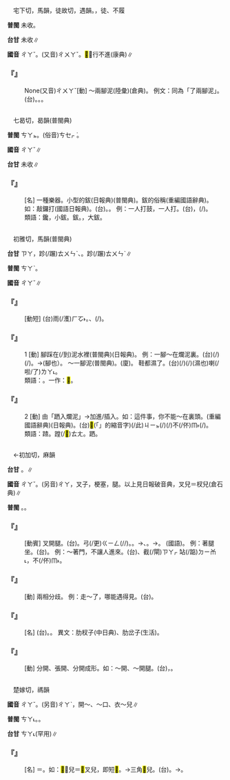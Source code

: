 
=={{ruby|<mark>&#xf9778;</mark>|ㄔㄚˇ}}==

　宅下切，馬韻{{ruby|。|ㄉㄨˋ}}，徒故切，遇韻。{{ruby|跣|ㄒㄧㄢˇ}}，徒、不履

'''普閩''' 未收。

'''台甘''' 未收∥

'''國音''' <rt>ㄔㄚˇ</rt>。(又音)<rt>ㄔㄨㄚˇ</rt>。{{ruby|<mark>&#xf9778;</mark>|ㄔㄨㄚˇ}}<mark>&#xf9ebb;</mark>，行不進(康典)∥

    

==='''『{{ruby|<mark>&#xf9778;</mark>|ㄔㄚˇ}}』'''===
: None(又音)<rt>ㄔㄨㄚˇ</rt>[動] ～兩腳泥(陸彙){{ruby|＝|ㄔㄨㄚˇ}}(倉典)。 例文：同為「{{ruby|<mark>&#xf9778;</mark>|ㄔㄨㄚˇ}}了兩腳泥」。(台){{ruby|一|ㄐㄧㆵ ͘}}{{ruby|雙|ㄒㄧㄤ}}{{ruby|骹|ㄎㄚ}}{{ruby|攏|ㄌㆲˋ}}{{ruby|<mark>&#xffafc;</mark>|ㄌㄚㆴ}}{{ruby|/|ㄌㆰ˪}}{{ruby|落|ㄌㄜㆷ ͘}}{{ruby|去|ㄎㄧ˪}}{{ruby|塗|ㄊㆦˊ}}{{ruby|底|ㄉㄨㆤˋ}}{{ruby|/|ㄉㆤˋ}}。{{ruby|<mark>&#xf8fd7;</mark>|ㄘㄚㆴ ͘}}{{ruby|歸|ㄍㄨㄧ}}{{ruby|雙|ㄒㄧㄤ}}{{ruby|骹|ㄎㄚ}}{{ruby|丌|ㆤ}}{{ruby|塗|ㄊㆦˊ}}。{{ruby|歸|ㄍㄨㄧ}}{{ruby|雙|ㄒㄧㄤ}}{{ruby|跤|ㄎㄚ}}{{ruby|攏|ㄌㆲˋ}}{{ruby|浞|ㄑㄧㆦㆶ ͘}}{{ruby|著|ㄉㄧㄜㆷ ͘}}{{ruby|塗|ㄊㆦˊ}}。
    

=={{ruby|<mark>&#xf8f62;</mark>|ㄔㄚˇ}}==

　七曷切，曷韻(普閩典)

'''普閩''' <rt>ㄘㄚㆵ</rt>。(俗音)<rt>ㄘㆤㆷ ͘</rt>。

'''國音''' <rt>ㄔㄚˇ</rt>∥

'''台甘''' 未收∥

    

==='''『{{ruby|<mark>&#xf8f62;</mark>|ㄔㄚˇ}}』'''===
: [名] 一種樂器。小型的鈸(日報典)(普閩典)。鈸的俗稱(重編國語辭典)。如：敲鑼打{{ruby|<mark>&#xf8f62;</mark>|ㄔㄚˇ}}(國語日報典)。(台){{ruby|摃|ㄍㆲ˪}}{{ruby|鑼|ㄌㄜˊ}}{{ruby|扑|ㄆㄚㆷ}}{{ruby|鑱|ㄘㆰˊ}}。{{ruby|扑|ㄆㄚㆷ}}{{ruby|鑼|ㄌㆦˊ}}{{ruby|/|ㄌㄜˊ}}{{ruby|扑|ㄆㄚㆷ}}{{ruby|鑱|ㄑㄧㆬˊ}}{{ruby|/|ㄘㆰˊ}}。 例：一人打鼓，一人打{{ruby|<mark>&#xf8f62;</mark>|ㄔㄚˇ}}。(台){{ruby|一|ㄐㄧㆵ ͘}}{{ruby|個|ㆤˊ}}{{ruby|扑|ㄆㄚㆷ}}{{ruby|鼓|ㄍㆦˋ}}，{{ruby|一|ㄐㄧㆵ ͘}}{{ruby|個|ㆤˊ}}{{ruby|扑|ㄆㄚㆷ}}{{ruby|鑱|ㄘㆰˊ}}(/{{ruby|鑱|ㄑㄧㆬˊ}}){{ruby|仔|ㄚ}}。
:類語：鑱，小鈸。鈸。{{ruby|鐃|ㄋㄠˊ}}，大鈸。
:
    

=={{ruby|蹅|ㄔㄚˇ}}==

　初雅切，馬韻(普閩典)

'''台甘''' <rt>ㄗㄚ</rt>，跈(/蹍)<rt>ㄊㄨㄣˋ</rt>、{{ruby|踏|ㄉㄚㆷ ͘}}。跈(/蹍)<rt>ㄊㄨㄣˋ</rt>{{ruby|踏|ㄉㄚㆷ ͘}}∥

'''普閩''' <rt>ㄘㄚˋ</rt>。

'''國音''' <rt>ㄔㄚˇ</rt>∥

    

==='''『{{ruby|蹅|ㄔㄚˇ}}{{ruby|雨|ㄩˇ}}』'''===
: [動短] (台){{ruby|浞|ㄑㄧㆦㆶ ͘}}雨(/濩)<rt>ㄏㆦ˫</rt>。{{ruby|<mark>&#xffaed;</mark>|ㄘㄚㆴ ͘}}{{ruby|雨|ㄏㆦ˫}}、{{ruby|透|ㄊㄠ˪}}{{ruby|雨|ㄏㆦ˫}}(/{{ruby|雨|ㄨˋ}}{{ruby|中|ㄉㄧㆲ}}){{ruby|行|ㄍㄧㆩˊ}}{{ruby|路|ㄌㆦ˫}}。
    

==='''『{{ruby|蹅|ㄔㄚˇ}}』'''===
:1  [動] 腳踩在(/到)泥水裡(普閩典)(日報典)。 例：一腳～在爛泥裏。(台){{ruby|失|ㄒㄧㆵ}}{{ruby|注|ㄗㄨ˪}}{{ruby|意|ㄧ˪}}{{ruby|一|ㄐㄧㆵ ͘}}{{ruby|骹|ㄎㄚ}}{{ruby|<mark>&#xffafc;</mark>|ㄌㄚㆴ}}(/{{ruby|<mark>&#xf8fd7;</mark>|ㄘㄚㆵ ͘}}){{ruby|對|ㄉㄨㄧ˪}}{{ruby|路|ㄌㆦ˫}}{{ruby|溝|ㄍㆦ}}{{ruby|糜|ㄇㄨㄞˊ}}(/{{ruby|爛|ㄋㄨㄚ˫}}{{ruby|糊|ㄍㆦˊ}}{{ruby|糜|ㆠㆤˊ}}){{ruby|落|ㄌㄜㆷ ͘}}{{ruby|去|·ㄎㄧ˪}}。→{{ruby|歸|ㄍㄨㄧ}}{{ruby|雙|ㄒㄧㄤ}}{{ruby|骹|ㄎㄚ}}(腳也）{{ruby|攏|ㄌㆲˋ}}{{ruby|浞|ㄑㄧㆦㆶ ͘}}{{ruby|著|ㄉㄧㄜㆷ ͘}}{{ruby|塗|ㄊㆦˊ}}。  ～一腳泥(普閩典)。(廈){{ruby|浞|ㄑㄧㆦㆶ}}{{ruby|<mark>&#xffa42;</mark>|ㄍㄚㆷ}}{{ruby|歸|ㄍㄨㄧ}}{{ruby|雙|ㄒㄧㄤ}}{{ruby|骹|ㄎㄚ}}{{ruby|塗|ㄊㆦˊ}}{{ruby|糜|ㄇㄨㆤˊ}}{{ruby|/|ㆠㆤˊ}}。 鞋都{{ruby|蹅|ㄔㄚˇ}}濕了。(台){{ruby|連|ㄌㄧㆰˊ}}{{ruby|/|ㄌㄧㄢˊ}}{{ruby|鞋|ㄨㆤˊ}}{{ruby|/|ㆤˊ}}{{ruby|著|ㄉㄧㄜㆷ}}(/{{ruby|都|ㄉㄜ˫}}){{ruby|浞|ㄑㄧㆦㆶ ͘}}(/{{ruby|<mark>&#xffaed;</mark>|ㄘㄚㆴ ͘}}){{ruby|澹|ㄉㆰˊ}}(濕也)喇(/啦/了)<rt>ㄌㄚ˪</rt>。
:類語：{{ruby|蹚|ㄊㄤ}}。一作：<mark>&#xf967c;</mark>。
:
    

==='''『{{ruby|蹅|ㄔㄚˇ}}』'''===
:2  [動] 由「跴入爛泥」→加進/插入。如：這件事，你不能～在裏頭。(重編國語辭典)(日報典)。(台)<mark>&#xffb50;</mark>(「{{ruby|此|ㄐㄧˋ}}{{ruby|一|ㄐㄧㆵ ͘}}」的縮音字)(/此)<rt>ㄐㄧㆵ</rt>{{ruby|件|ㄍㄧㆩ˫}}{{ruby|載|ㄉㄞ˫}}(/{{ruby|戴|ㄉㄞ˪}}){{ruby|事|ㄐㄧ˪}}(/{{ruby|事|ㄉㄞ˫}}{{ruby|情|ㄐㄧ˪}}){{ruby|汝|ㄌㄧˋ}}不(/伓)<rt>ㆬ˫</rt>{{ruby|通|ㄊㄤ}}{{ruby|去|ㄎㄧ˪}}{{ruby|加|ㄍㄚ}}{{ruby|入|ㆢㄧㆴ ͘}}{{ruby|/|ㄌㄧㆴ ͘}}(/{{ruby|插|ㄘㄚㆴ}}{{ruby|著|ㄉㄧㄜㆷ}})。
:類語：蹅。蹚(/<mark>&#xf967c;</mark>)<rt>ㄊㄤ</rt>。跴。
:
    

=={{ruby|叉|ㄔㄚˇ}}==

　←初加切，麻韻

'''台甘''' {{ruby|(文)|ㄘㄚ}}。{{ruby|(語)|ㄘㆤ}}∥

'''國音''' <rt>ㄔㄚˇ</rt>。(另音)<rt>ㄔㄚ</rt>，叉子{{ruby|。|ㄔㄚˊ}}，梗塞{{ruby|。|ㄔㄚˇ}}，{{ruby|叉|ㄔㄚˇ}}腿。以上見日報破音典{{ruby|。|ㄔㄚˋ}}，叉兒＝杈兒(倉石典)∥

'''普閩''' {{ruby|(文)|ㄘㄚ}}。{{ruby|(白)|ㄘㆤ}}。

    

==='''『{{ruby|叉|ㄔㄚˇ}}{{ruby|腿|ㄊㄨㄟˇ}}』'''===
: [動賓] 叉開腿。(台){{ruby|骹|ㄎㄚ}}{{ruby|分|ㄏㄨㄣ}}{{ruby|開|ㄎㄨㄧ}}。{{ruby|骹|ㄎㄚ}}弓(/更)<rt>ㄍㄧㄥ</rt>(/{{ruby|掰|ㄅㆤㆷ}}/{{ruby|扒|ㄅㆤㆷ}}){{ruby|開|ㄎㄨㄧ}}。{{ruby|兩|ㄋㆭ˫}}{{ruby|枝|ㄍㄧ}}{{ruby|骹|ㄎㄚ}}{{ruby|企|ㄎㄧㄚ˫}}{{ruby|開|ㄎㄨㄧ}}{{ruby|開|ㄎㄨㄧ}}。→{{ruby|開|ㄎㄨㄧ}}{{ruby|骹|ㄎㄚ}}{{ruby|天|ㄊㄧㄢ}}、{{ruby|開|ㄎㄨㄧ}}{{ruby|骹|ㄎㄚ}}{{ruby|叉|ㄘㆤ}}。→{{ruby|拆|ㄊㄧㄚㆷ}}{{ruby|離|ㄌㄧ˫}}{{ruby|腿|ㄊㄨㄧˋ}}。 (國語){{ruby|劈|ㄆㄧˇ}}{{ruby|叉|ㄔㄚˋ}}。 例：{{ruby|～|ㄔㄚˇ}}著腿坐。(台){{ruby|骹|ㄎㄚ}}{{ruby|腿|ㄊㄨㄧˋ}}{{ruby|獻|ㄏㄧㄢ˪}}{{ruby|開|ㄎㄨㄧ}}{{ruby|坐|ㄗㄜ˫}}{{ruby|/|ㄗㆤ˫}}。 例：～著門，不讓人進來。(台){{ruby|八|ㄅㄚㆵ}}{{ruby|字|ㆢㄧ˫}}{{ruby|/|ㄌㄧ˫}}{{ruby|骹|ㄎㄚ}}、{{ruby|手|ㄑㄧㄨˋ}}{{ruby|向|ㄏㄧㆲ˪}}{{ruby|雙|ㄒㄧㄤ}}{{ruby|爿|ㄅㄧㄥˊ}}{{ruby|伸|ㄘㄨㄣ}}{{ruby|直|ㄉㄧㆵ ͘}}{{ruby|企|ㄎㄧㄚ˫}}{{ruby|站|ㄉㆰ˪}}{{ruby|/|ㄉㄧㆰ˪}}{{ruby|或|ㄧㄚㆷ ͘}}截(/閘)<rt>ㄗㄚㆷ ͘</rt>站(/踮)<rt>ㄉㄧㆰ˪</rt>{{ruby|門|ㄇㆭˊ}}{{ruby|頭|ㄊㄠˊ}}，不(/伓)<rt>ㆬ˫</rt>{{ruby|付|ㄏㆦ˫}}{{ruby|人|ㄌㄤˊ}}{{ruby|入|ㆢㄧㆴ ͘}}{{ruby|/|ㄌㄧㆴ ͘}}{{ruby|去|ㄎㄧ˪}}。
    

==='''『{{ruby|叉|ㄔㄚˇ}}{{ruby|劈|·ㄆㄧ}}』'''===
: [動] 兩相分歧。 例：走～了，哪能遇得見。(台){{ruby|相|ㄒㄧㄜ}}{{ruby|/|ㄙㆩ}}{{ruby|出|ㄘㄨㆵ}}{{ruby|路|ㄌㆦ˫}}{{ruby|<mark>&#xffa49;</mark>|ㆠㆤㆷ}}{{ruby|/|ㆠㄨㆤㆷ}}{{ruby|哪|ㄋㄚˋ}}{{ruby|遇|ㆠㄨ˫}}{{ruby|/|ㆣㄨ˫}}{{ruby|會|ㄨㆤ˫}}{{ruby|/|ㆤ˫}}{{ruby|著|ㄉㄧㄜㆷ ͘}}。
    

==='''『{{ruby|肋|ㄌㄜˋ}}{{ruby|叉|ㄔㄚˇ}}{{ruby|子|·ㄗˇ}}』'''===
: [名] (台){{ruby|胼|ㄆㄧㆩ}}{{ruby|條|ㄌㄧㄠˊ}}{{ruby|骨|ㄍㄨㆵ}}。{{ruby|腹|ㄅㄚㆶ}}{{ruby|肚|ㄉㆦˋ}}{{ruby|邊|ㄅㆪ}}{{ruby|骨|ㄍㄨㆵ}}。 異文：肋杈子(中日典)、肋岔子(生活)。
    

==='''『{{ruby|叉|ㄔㄚˇ}}』'''===
: [動] 分開、張開、分開成{{ruby|叉|ㄔㄚ}}形。如：～開、～開腿。(台){{ruby|拆|ㄊㄧㄚㆷ}}{{ruby|分|ㄏㄨㄣ}}{{ruby|開|ㄎㄨㄧ}}，{{ruby|拆|ㄊㄧㄚㆷ}}{{ruby|離|ㄌㄧ˫}}{{ruby|腿|ㄊㄨㄧˋ}}。
    

=={{ruby|衩|ㄔㄚˇ}}==

　楚嫁切，禡韻

'''國音''' <rt>ㄔㄚˇ</rt>。(另音)<rt>ㄔㄚˋ</rt>，開～、～口、衣～兒∥

'''普閩''' <rt>ㄘㄚ˪</rt>。{{ruby|(白)|ㄘㆤ}}。

'''台甘''' <rt>ㄘㄚ˪</rt>(罕用)∥

    

==='''『{{ruby|衩|ㄔㄚˇ}}』'''===
: [名] ＝{{ruby|叉|ㄔㄚˇ}}。如：<mark>&#xf8eb6;</mark>～兒＝<mark>&#xf8eb6;</mark>叉兒，即短<mark>&#xf8eb6;</mark>。→三角<mark>&#xf8eb6;</mark>{{ruby|衩|ㄔㄚˇ}}兒。(台){{ruby|短|ㄉㆤˋ}}{{ruby|褲|ㄎㆦ˪}}{{ruby|總|ㄗㄤˋ}}{{ruby|仔|ㄚ}}。→{{ruby|三|ㄙㆩ}}{{ruby|角|ㄍㄚㆶ}}{{ruby|褲|ㄎㆦ˪}}。
    
